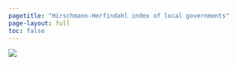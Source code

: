 ```yaml
---
pagetitle: "Hirschmann-Herfindahl index of local governments"
page-layout: full
toc: false
---
```


![](img/hhi.png){fig-alt="Hirschmann-Herfindahl index of local governments, 2022"}